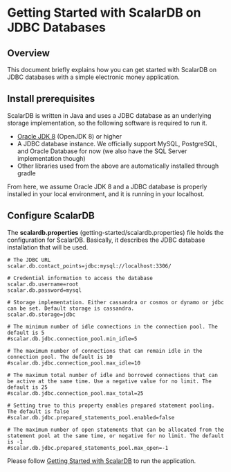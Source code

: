 # Getting Started with ScalarDB on JDBC Databases

## Overview
This document briefly explains how you can get started with ScalarDB on JDBC databases with a simple electronic money application.

## Install prerequisites

ScalarDB is written in Java and uses a JDBC database as an underlying storage implementation, so the following software is required to run it.

* [Oracle JDK 8](https://www.oracle.com/technetwork/java/javase/downloads/jdk8-downloads-2133151.html) (OpenJDK 8) or higher
* A JDBC database instance. We officially support MySQL, PostgreSQL, and Oracle Database for now (we also have the SQL Server implementation though)
* Other libraries used from the above are automatically installed through gradle

From here, we assume Oracle JDK 8 and a JDBC database is properly installed in your local environment, and it is running in your localhost.

## Configure ScalarDB

The **scalardb.properties** (getting-started/scalardb.properties) file holds the configuration for ScalarDB. Basically, it describes the JDBC database installation that will be used.

```
# The JDBC URL
scalar.db.contact_points=jdbc:mysql://localhost:3306/

# Credential information to access the database
scalar.db.username=root
scalar.db.password=mysql

# Storage implementation. Either cassandra or cosmos or dynamo or jdbc can be set. Default storage is cassandra.
scalar.db.storage=jdbc

# The minimum number of idle connections in the connection pool. The default is 5
#scalar.db.jdbc.connection_pool.min_idle=5

# The maximum number of connections that can remain idle in the connection pool. The default is 10
#scalar.db.jdbc.connection_pool.max_idle=10

# The maximum total number of idle and borrowed connections that can be active at the same time. Use a negative value for no limit. The default is 25
#scalar.db.jdbc.connection_pool.max_total=25

# Setting true to this property enables prepared statement pooling. The default is false
#scalar.db.jdbc.prepared_statements_pool.enabled=false

# The maximum number of open statements that can be allocated from the statement pool at the same time, or negative for no limit. The default is -1
#scalar.db.jdbc.prepared_statements_pool.max_open=-1
```

Please follow [Getting Started with ScalarDB](getting-started-with-scalardb.mdx) to run the application.
